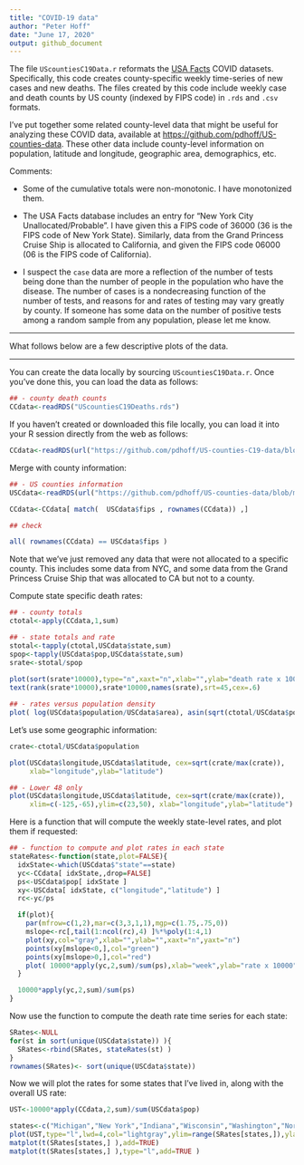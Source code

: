 ```yaml
---
title: "COVID-19 data"
author: "Peter Hoff"
date: "June 17, 2020"
output: github_document
---
```



The file `UScountiesC19Data.r` reformats the [USA Facts](https://usafacts.org/visualizations/coronavirus-covid-19-spread-map/) COVID datasets. 
Specifically, this code creates county-specific weekly time-series of new cases and new deaths. 
The files created by this code include weekly case and death counts by US county (indexed by FIPS code) in `.rds` and `.csv` formats.   

I've put together some related county-level data that might be useful for analyzing these COVID data, available at <https://github.com/pdhoff/US-counties-data>. These other data include county-level information on population, latitude and longitude, geographic area, demographics, etc.     

Comments: 

* Some of the cumulative totals were non-monotonic. I have monotonized them. 

* The USA Facts database includes an entry for "New York City Unallocated/Probable". I have given this a FIPS code of 36000 (36 is the FIPS code of New York State). Similarly, data from the Grand Princess Cruise Ship is allocated to California, and given the FIPS code 06000 (06 is the FIPS code of California). 

* I suspect the `case` data are more a reflection of the number of tests being done than the number of people in the population who have the disease. The number of cases is a nondecreasing function of the number of tests, and reasons for and rates of testing may vary greatly by county. If someone has some data on the number of positive tests among a random sample from any population, please let me know. 
       
---


What follows below are a few descriptive plots of the data. 
 
---


You can create the data locally by sourcing `UScountiesC19Data.r`. Once 
you've done this, you can load the data as follows:

```r
## - county death counts
CCdata<-readRDS("UScountiesC19Deaths.rds") 
```

If you haven't created or downloaded this file locally, you can load it into your R session directly from the web as follows:

```r
CCdata<-readRDS(url("https://github.com/pdhoff/US-counties-C19-data/blob/master/UScountiesC19Deaths.rds?raw=true"))   
```

Merge with county information:
```r
## - US counties information 
USCdata<-readRDS(url("https://github.com/pdhoff/US-counties-data/blob/master/UScounties.rds?raw=true"))  

CCdata<-CCdata[ match(  USCdata$fips , rownames(CCdata)) ,] 

## check 

all( rownames(CCdata) == USCdata$fips )

```
Note that we've just removed any data that were not 
allocated to a specific county. This includes some data from NYC, and some data from the Grand Princess Cruise Ship that was allocated to CA but not to a county. 

Compute state specific death rates:

```r
## - county totals 
ctotal<-apply(CCdata,1,sum)

## - state totals and rate
stotal<-tapply(ctotal,USCdata$state,sum)
spop<-tapply(USCdata$pop,USCdata$state,sum) 
srate<-stotal/spop 
  
plot(sort(srate*10000),type="n",xaxt="n",xlab="",ylab="death rate x 10000")
text(rank(srate*10000),srate*10000,names(srate),srt=45,cex=.6) 

## - rates versus population density 
plot( log(USCdata$population/USCdata$area), asin(sqrt(ctotal/USCdata$population )))
```

Let's use some geographic information: 


```r
crate<-ctotal/USCdata$population 

plot(USCdata$longitude,USCdata$latitude, cex=sqrt(crate/max(crate)),
     xlab="longitude",ylab="latitude")

## - Lower 48 only
plot(USCdata$longitude,USCdata$latitude, cex=sqrt(crate/max(crate)),
     xlim=c(-125,-65),ylim=c(23,50), xlab="longitude",ylab="latitude")
```

Here is a function that will compute the weekly state-level 
rates, and plot them if requested:

```r
## - function to compute and plot rates in each state 
stateRates<-function(state,plot=FALSE){
  idxState<-which(USCdata$"state"==state)
  yc<-CCdata[ idxState,,drop=FALSE]
  ps<-USCdata$pop[ idxState ]
  xy<-USCdata[ idxState, c("longitude","latitude") ]
  rc<-yc/ps

  if(plot){
    par(mfrow=c(1,2),mar=c(3,3,1,1),mgp=c(1.75,.75,0))
    mslope<-rc[,tail(1:ncol(rc),4) ]%*%poly(1:4,1)
    plot(xy,col="gray",xlab="",ylab="",xaxt="n",yaxt="n")
    points(xy[mslope<0,],col="green")
    points(xy[mslope>0,],col="red")
    plot( 10000*apply(yc,2,sum)/sum(ps),xlab="week",ylab="rate x 10000")
  }

  10000*apply(yc,2,sum)/sum(ps)
}
```

Now use the function to compute the death rate time 
series for each state:

```r
SRates<-NULL
for(st in sort(unique(USCdata$state)) ){
  SRates<-rbind(SRates, stateRates(st) )
}
rownames(SRates)<- sort(unique(USCdata$state))
```

Now we will plot the rates for some states that I've lived in, 
along with the overall US rate:

```r
UST<-10000*apply(CCdata,2,sum)/sum(USCdata$pop)

states<-c("Michigan","New York","Indiana","Wisconsin","Washington","North Carolina")
plot(UST,type="l",lwd=4,col="lightgray",ylim=range(SRates[states,]),ylab="weekly rate per 10000",xlab="week")
matplot(t(SRates[states,] ),add=TRUE)
matplot(t(SRates[states,] ),type="l",add=TRUE )
```

